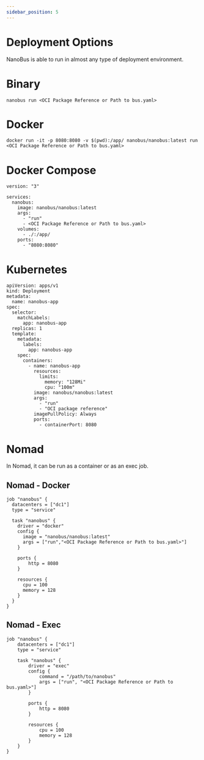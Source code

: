 ```yaml
---
sidebar_position: 5
---
```


# Deployment Options

NanoBus is able to run in almost any type of deployment environment.

# Binary
```
nanobus run <OCI Package Reference or Path to bus.yaml>
```

# Docker
```
docker run -it -p 8080:8080 -v $(pwd):/app/ nanobus/nanobus:latest run <OCI Package Reference or Path to bus.yaml>
```

# Docker Compose
```
version: "3"

services:
  nanobus:
    image: nanobus/nanobus:latest
    args: 
      - "run"
      - <OCI Package Reference or Path to bus.yaml>
    volumes:
      - ./:/app/
    ports:
      - "8080:8080"
```

# Kubernetes
```
apiVersion: apps/v1
kind: Deployment
metadata:
  name: nanobus-app
spec:
  selector:
    matchLabels:
      app: nanobus-app
  replicas: 1
  template:
    metadata:
      labels:
        app: nanobus-app
    spec:
      containers:
        - name: nanobus-app
          resources:
            limits:
              memory: "128Mi"
              cpu: "100m"
          image: nanobus/nanobus:latest
          args:
            - "run"
            - "OCI package reference"
          imagePullPolicy: Always
          ports:
            - containerPort: 8080
```

# Nomad
In Nomad, it can be run as a container or as an exec job.

## Nomad - Docker
```
job "nanobus" {
  datacenters = ["dc1"]
  type = "service"
  
  task "nanobus" {
    driver = "docker"
    config {
      image = "nanobus/nanobus:latest"
      args = ["run","<OCI Package Reference or Path to bus.yaml>"]
    }

    ports {
        http = 8080
    }

    resources {
      cpu = 100
      memory = 128
    }
  }
}
```

## Nomad - Exec

```
job "nanobus" {
    datacenters = ["dc1"]
    type = "service"

    task "nanobus" {
        driver = "exec"
        config {
            command = "/path/to/nanobus"
            args = ["run", "<OCI Package Reference or Path to bus.yaml>"]
        }

        ports {
            http = 8080
        }

        resources {
            cpu = 100
            memory = 128
        }
    }
}
```